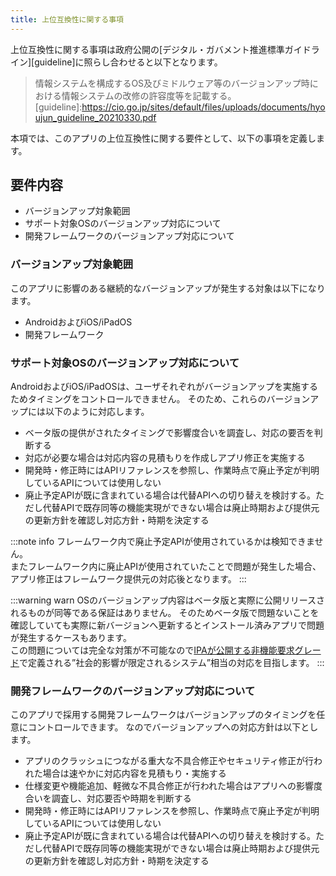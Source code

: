 ```yaml
---
title: 上位互換性に関する事項
---
```


上位互換性に関する事項は政府公開の[デジタル・ガバメント推進標準ガイドライン][guideline]に照らし合わせると以下となります。
>情報システムを構成するOS及びミドルウェア等のバージョンアップ時における情報システムの改修の許容度等を記載する。  
[guideline]:<https://cio.go.jp/sites/default/files/uploads/documents/hyoujun_guideline_20210330.pdf>

本項では、このアプリの上位互換性に関する要件として、以下の事項を定義します。

## 要件内容

- バージョンアップ対象範囲
- サポート対象OSのバージョンアップ対応について
- 開発フレームワークのバージョンアップ対応について

### バージョンアップ対象範囲

このアプリに影響のある継続的なバージョンアップが発生する対象は以下になります。

- AndroidおよびiOS/iPadOS
- 開発フレームワーク

### サポート対象OSのバージョンアップ対応について

AndroidおよびiOS/iPadOSは、ユーザそれぞれがバージョンアップを実施するためタイミングをコントロールできません。
そのため、これらのバージョンアップには以下のように対応します。

- ベータ版の提供がされたタイミングで影響度合いを調査し、対応の要否を判断する
- 対応が必要な場合は対応内容の見積もりを作成しアプリ修正を実施する
- 開発時・修正時にはAPIリファレンスを参照し、作業時点で廃止予定が判明しているAPIについては使用しない
- 廃止予定APIが既に含まれている場合は代替APIへの切り替えを検討する。ただし代替APIで既存同等の機能実現ができない場合は廃止時期および提供元の更新方針を確認し対応方針・時期を決定する

:::note info
フレームワーク内で廃止予定APIが使用されているかは検知できません。  
またフレームワーク内に廃止APIが使用されていたことで問題が発生した場合、アプリ修正はフレームワーク提供元の対応後となります。
:::

:::warning warn
OSのバージョンアップ内容はベータ版と実際に公開リリースされるものが同等である保証はありません。
そのためベータ版で問題ないことを確認していても実際に新バージョンへ更新するとインストール済みアプリで問題が発生するケースもあります。  
この問題については完全な対策が不可能なので[IPAが公開する非機能要求グレード][grade]で定義される”社会的影響が限定されるシステム”相当の対応を目指します。
:::

[grade]:<https://www.ipa.go.jp/sec/softwareengineering/std/ent03-b.html>

### 開発フレームワークのバージョンアップ対応について

このアプリで採用する開発フレームワークはバージョンアップのタイミングを任意にコントロールできます。
なのでバージョンアップへの対応方針は以下とします。

- アプリのクラッシュにつながる重大な不具合修正やセキュリティ修正が行われた場合は速やかに対応内容を見積もり・実施する
- 仕様変更や機能追加、軽微な不具合修正が行われた場合はアプリへの影響度合いを調査し、対応要否や時期を判断する
- 開発時・修正時にはAPIリファレンスを参照し、作業時点で廃止予定が判明しているAPIについては使用しない
- 廃止予定APIが既に含まれている場合は代替APIへの切り替えを検討する。ただし代替APIで既存同等の機能実現ができない場合は廃止時期および提供元の更新方針を確認し対応方針・時期を決定する
